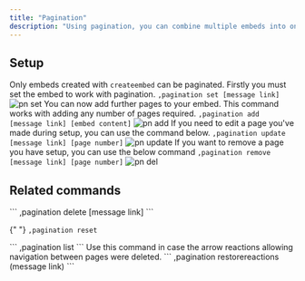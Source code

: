 ```yaml
---
title: "Pagination"
description: "Using pagination, you can combine multiple embeds into one by adding them on as pages. Users can swap between pages with arrow reactions under the embed."
---
```


## Setup

<Warning>Only embeds created with `createembed` can be paginated.</Warning>
<Steps>
  <Step title="Set the embed">
    Firstly you must set the embed to work with pagination. ``` ,pagination set
    [message link] ``` ![pn set](/images/pnset.png?raw=true)
  </Step>
  <Step title="Add the next page">
    You can now add further pages to your embed. This command works with adding
    any number of pages required. ``` ,pagination add [message link] [embed
    content] ``` ![pn add](/images/pnadd.png?raw=true)
  </Step>
  <Step title="Updating a paginated embed">
    If you need to edit a page you've made during setup, you can use the command
    below. ``` ,pagination update [message link] [page number] ``` ![pn
    update](/images/pnupdate.png?raw=true)
  </Step>
  <Step title="Removing a page">
    If you want to remove a page you have setup, you can use the below command
    ``` ,pagination remove [message link] [page number] ``` ![pn
    del](/images/pndel.png?raw=true)
  </Step>
</Steps>

## Related commands

<AccordionGroup>
  <Accordion title="Delete a paginated embed emtirely">
    ```
    ,pagination delete [message link]
    ```
  </Accordion>

{" "}
<Accordion title="Reset all paginated embeds in a guild">
  ``` ,pagination reset ```
</Accordion>

  <Accordion title="List all active paginations">
    ```
    ,pagination list
    ```
  </Accordion>
  
  <Accordion title="Readd the navigation reactions">
    Use this command in case the arrow reactions allowing navigation between pages were deleted.
    ```
    ,pagination restorereactions (message link)
    ```
  </Accordion>
</AccordionGroup>
